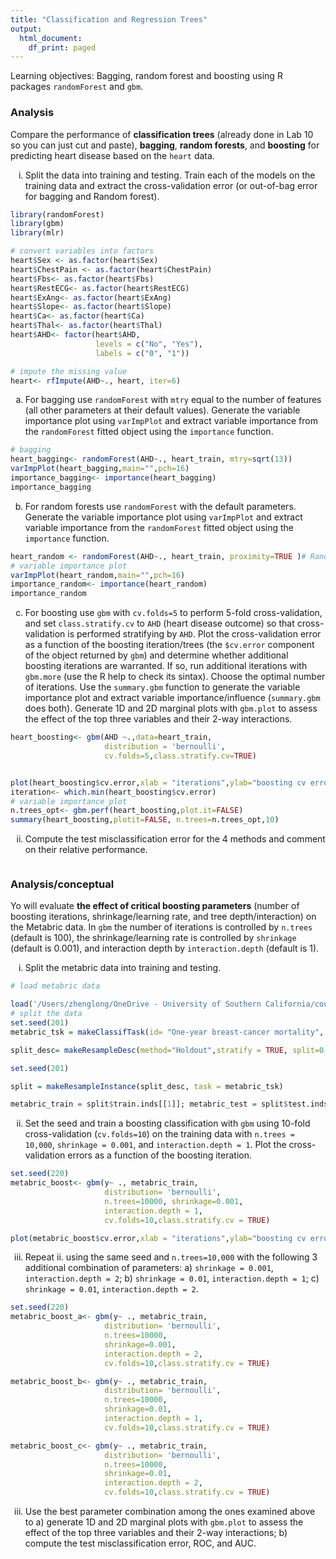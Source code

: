 ```yaml
---
title: "Classification and Regression Trees"
output:
  html_document:
    df_print: paged
---
```

Learning objectives: Bagging, random forest and boosting using R packages ``randomForest`` and ``gbm``.

### Analysis
Compare the performance of __classification trees__ (already done in Lab 10 so you can just cut and paste), __bagging__, __random forests__, and __boosting__ for predicting heart disease based on the ``heart`` data.

i. Split the data into training and testing. Train each of the models on the training data and extract the cross-validation error (or out-of-bag error for bagging and Random forest). 

```r
library(randomForest)
library(gbm)
library(mlr)
```

```r
# convert variables into factors
heart$Sex <- as.factor(heart$Sex)
heart$ChestPain <- as.factor(heart$ChestPain)
heart$Fbs<- as.factor(heart$Fbs)
heart$RestECG<- as.factor(heart$RestECG)
heart$ExAng<- as.factor(heart$ExAng)
heart$Slope<- as.factor(heart$Slope)
heart$Ca<- as.factor(heart$Ca)
heart$Thal<- as.factor(heart$Thal)
heart$AHD<- factor(heart$AHD,
                   levels = c("No", "Yes"), 
                   labels = c("0", "1"))  

# impute the missing value
heart<- rfImpute(AHD~., heart, iter=6)
```


   a. For bagging use ``randomForest`` with ``mtry`` equal to the number of features (all other parameters at their default values). Generate the variable importance plot using ``varImpPlot`` and extract variable importance from the ``randomForest`` fitted object using the ``importance`` function.
```r
# bagging
heart_bagging<- randomForest(AHD~., heart_train, mtry=sqrt(13))
varImpPlot(heart_bagging,main="",pch=16)
importance_bagging<- importance(heart_bagging)
importance_bagging

```
   
   b.  For random forests use ``randomForest`` with the default parameters. Generate the variable importance plot using ``varImpPlot`` and extract variable importance from the ``randomForest`` fitted object using the ``importance`` function. 
```r
heart_random <- randomForest(AHD~., heart_train, proximity=TRUE )# Random Forest
# variable importance plot
varImpPlot(heart_random,main="",pch=16)
importance_random<- importance(heart_random)
importance_random
```
   
   c. For boosting use `gbm` with ``cv.folds=5`` to perform 5-fold cross-validation, and set ``class.stratify.cv`` to ``AHD`` (heart disease outcome) so that cross-validation is performed stratifying by ``AHD``.  Plot the cross-validation error as a function of the boosting iteration/trees (the `$cv.error` component of the object returned by ``gbm``) and determine whether additional boosting iterations are warranted. If so, run additional iterations with  ``gbm.more`` (use the R help to check its sintax). Choose the optimal number of iterations. Use the ``summary.gbm`` function to generate the variable importance plot and extract variable importance/influence (``summary.gbm`` does both). Generate 1D and 2D marginal plots with ``gbm.plot`` to assess the effect of the top three variables and their 2-way interactions. 
```r

heart_boosting<- gbm(AHD ~.,data=heart_train,
                     distribution = 'bernoulli',
                     cv.folds=5,class.stratify.cv=TRUE)


plot(heart_boosting$cv.error,xlab = "iterations",ylab="boosting cv error",main="boosting trees cross-validation error")
iteration<- which.min(heart_boosting$cv.error)
# variable importance plot
n.trees_opt<- gbm.perf(heart_boosting,plot.it=FALSE)
summary(heart_boosting,plotit=FALSE, n.trees=n.trees_opt,10)
```
   
   
ii. Compute the test misclassification error for the 4 methods and comment on their relative performance.
```r

```


### Analysis/conceptual 
Yo will evaluate __the effect of critical boosting parameters__ (number of boosting iterations, shrinkage/learning rate, and tree depth/interaction) on the Metabric data.  In ``gbm`` the number of iterations is controlled by ``n.trees`` (default is 100), the shrinkage/learning rate is controlled by ``shrinkage`` (default is 0.001), and interaction depth by ``interaction.depth`` (default is 1).

i. Split the metabric data into training and testing. 
```r
# load metabric data 

load('/Users/zhenglong/OneDrive - University of Southern California/courses/PM591/week10/metabric.Rdata') 
# split the data 
set.seed(201)
metabric_tsk = makeClassifTask(id= "One-year breast-cancer mortality", data=metabric,target = "y")

split_desc= makeResampleDesc(method="Holdout",stratify = TRUE, split=0.7)

set.seed(201)

split = makeResampleInstance(split_desc, task = metabric_tsk)

metabric_train = split$train.inds[[1]]; metabric_test = split$test.inds[[1]]
```

ii. Set the seed and train a boosting classification with ``gbm`` using 10-fold cross-validation (``cv.folds=10``) on the training data with ``n.trees = 10,000``, ``shrinkage = 0.001``, and ``interaction.depth = 1``. Plot the cross-validation errors as a function of the boosting iteration.
```r
set.seed(220)
metabric_boost<- gbm(y~ ., metabric_train, 
                     distribution= 'bernoulli', 
                     n.trees=10000, shrinkage=0.001,
                     interaction.depth = 1,
                     cv.folds=10,class.stratify.cv = TRUE)

plot(metabric_boost$cv.error,xlab = "iterations",ylab="boosting cv error")
```

iii. Repeat ii. using the same seed and ``n.trees=10,000`` with the following 3 additional combination of parameters: a) ``shrinkage = 0.001``, ``interaction.depth = 2``; b) ``shrinkage = 0.01``, ``interaction.depth = 1``; c) ``shrinkage = 0.01``, ``interaction.depth = 2``.
```r
set.seed(220)
metabric_boost_a<- gbm(y~ ., metabric_train, 
                     distribution= 'bernoulli', 
                     n.trees=10000, 
                     shrinkage=0.001,
                     interaction.depth = 2,
                     cv.folds=10,class.stratify.cv = TRUE)

metabric_boost_b<- gbm(y~ ., metabric_train, 
                     distribution= 'bernoulli', 
                     n.trees=10000, 
                     shrinkage=0.01,
                     interaction.depth = 1,
                     cv.folds=10,class.stratify.cv = TRUE)

metabric_boost_c<- gbm(y~ ., metabric_train, 
                     distribution= 'bernoulli', 
                     n.trees=10000, 
                     shrinkage=0.01,
                     interaction.depth = 2,
                     cv.folds=10,class.stratify.cv = TRUE)
```

iii. Use the best parameter combination among the ones examined above to a) generate 1D and 2D marginal plots with ``gbm.plot`` to assess the effect of the top three variables and their 2-way interactions; b) compute the test misclassification error, ROC, and AUC.
 
```r

```


